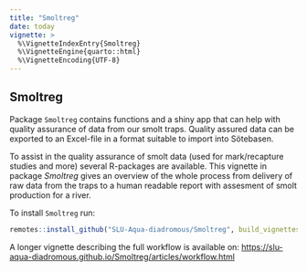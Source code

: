 ```yaml
---
title: "Smoltreg"
date: today
vignette: >
  %\VignetteIndexEntry{Smoltreg}
  %\VignetteEngine{quarto::html}
  %\VignetteEncoding{UTF-8}
---
```



## Smoltreg

Package `Smoltreg` contains functions and a shiny app that can help with quality
assurance of data from our smolt traps. Quality assured data can be exported
to an Excel-file in a format suitable to import into Sötebasen.



To assist in the quality assurance of smolt data (used for mark/recapture studies and more)
several R-packages are available. This vignette in package _Smoltreg_ gives an overview
of the whole process from delivery of raw data from the traps to a human readable report with
assesment of smolt production for a river.

To install `Smoltreg` run:
```r
remotes::install_github("SLU-Aqua-diadromous/Smoltreg", build_vignettes = TRUE)
```

A longer vignette describing the full workflow is available on: <https://slu-aqua-diadromous.github.io/Smoltreg/articles/workflow.html>

